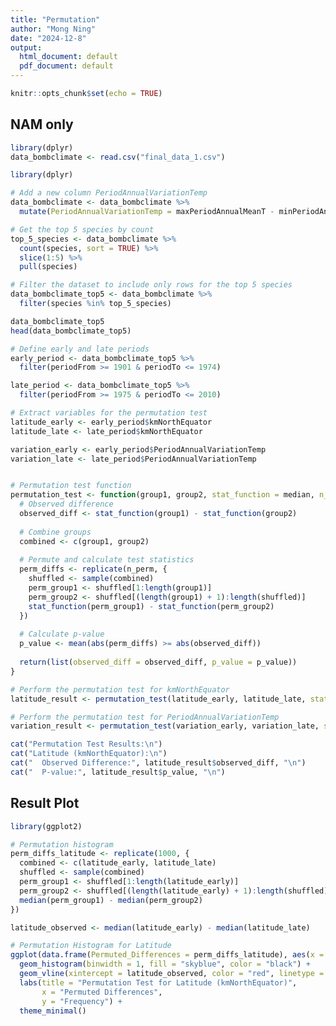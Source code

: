 ```yaml
---
title: "Permutation"
author: "Mong Ning"
date: "2024-12-8"
output:
  html_document: default
  pdf_document: default
---
```


```r
knitr::opts_chunk$set(echo = TRUE)
```

## NAM only

```r
library(dplyr)
data_bombclimate <- read.csv("final_data_1.csv")
```

```r
library(dplyr)

# Add a new column PeriodAnnualVariationTemp
data_bombclimate <- data_bombclimate %>%
  mutate(PeriodAnnualVariationTemp = maxPeriodAnnualMeanT - minPeriodAnnualMeanT)

# Get the top 5 species by count
top_5_species <- data_bombclimate %>%
  count(species, sort = TRUE) %>%
  slice(1:5) %>%
  pull(species)

# Filter the dataset to include only rows for the top 5 species
data_bombclimate_top5 <- data_bombclimate %>%
  filter(species %in% top_5_species)

data_bombclimate_top5 
head(data_bombclimate_top5)
```

```r

# Define early and late periods
early_period <- data_bombclimate_top5 %>%
  filter(periodFrom >= 1901 & periodTo <= 1974)

late_period <- data_bombclimate_top5 %>%
  filter(periodFrom >= 1975 & periodTo <= 2010)

# Extract variables for the permutation test
latitude_early <- early_period$kmNorthEquator
latitude_late <- late_period$kmNorthEquator

variation_early <- early_period$PeriodAnnualVariationTemp
variation_late <- late_period$PeriodAnnualVariationTemp


# Permutation test function
permutation_test <- function(group1, group2, stat_function = median, n_perm = 1000) {
  # Observed difference
  observed_diff <- stat_function(group1) - stat_function(group2)
  
  # Combine groups
  combined <- c(group1, group2)
  
  # Permute and calculate test statistics
  perm_diffs <- replicate(n_perm, {
    shuffled <- sample(combined)
    perm_group1 <- shuffled[1:length(group1)]
    perm_group2 <- shuffled[(length(group1) + 1):length(shuffled)]
    stat_function(perm_group1) - stat_function(perm_group2)
  })
  
  # Calculate p-value
  p_value <- mean(abs(perm_diffs) >= abs(observed_diff))
  
  return(list(observed_diff = observed_diff, p_value = p_value))
}

# Perform the permutation test for kmNorthEquator
latitude_result <- permutation_test(latitude_early, latitude_late, stat_function = median, n_perm = 1000)

# Perform the permutation test for PeriodAnnualVariationTemp
variation_result <- permutation_test(variation_early, variation_late, stat_function = median, n_perm = 1000)

cat("Permutation Test Results:\n")
cat("Latitude (kmNorthEquator):\n")
cat("  Observed Difference:", latitude_result$observed_diff, "\n")
cat("  P-value:", latitude_result$p_value, "\n")

```

## Result Plot

```r

library(ggplot2)

# Permutation histogram
perm_diffs_latitude <- replicate(1000, {
  combined <- c(latitude_early, latitude_late)
  shuffled <- sample(combined)
  perm_group1 <- shuffled[1:length(latitude_early)]
  perm_group2 <- shuffled[(length(latitude_early) + 1):length(shuffled)]
  median(perm_group1) - median(perm_group2)
})

latitude_observed <- median(latitude_early) - median(latitude_late)

# Permutation Histogram for Latitude
ggplot(data.frame(Permuted_Differences = perm_diffs_latitude), aes(x = Permuted_Differences)) +
  geom_histogram(binwidth = 1, fill = "skyblue", color = "black") +
  geom_vline(xintercept = latitude_observed, color = "red", linetype = "dashed", size = 1.2) +
  labs(title = "Permutation Test for Latitude (kmNorthEquator)",
       x = "Permuted Differences", 
       y = "Frequency") +
  theme_minimal()

```

